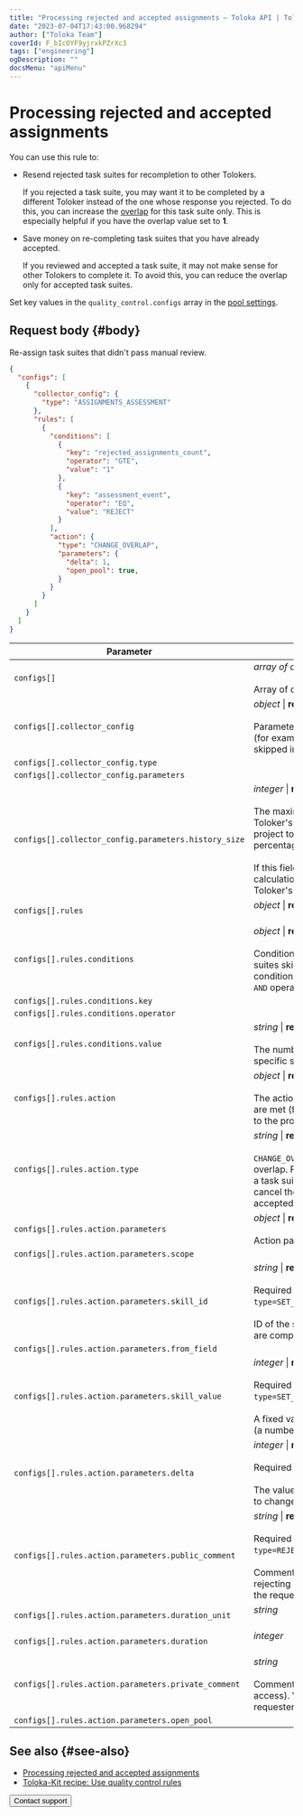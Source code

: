 ```yaml
---
title: "Processing rejected and accepted assignments — Toloka API | Toloka documentation"
date: "2023-07-04T17:43:00.968294"
author: ["Toloka Team"]
coverId: F_bIcOYF9yjrxkPZrXc3
tags: ["engineering"]
ogDescription: ""
docsMenu: "apiMenu"
---
```



# Processing rejected and accepted assignments

You can use this rule to:

- Resend rejected task suites for recompletion to other Tolokers.

    If you rejected a task suite, you may want it to be completed by a different Toloker instead of the one whose response you rejected. To do this, you can increase the [overlap](/docs/glossary#overlap) for this task suite only. This is especially helpful if you have the overlap value set to **1**.

- Save money on re-completing task suites that you have already accepted.

    If you reviewed and accepted a task suite, it may not make sense for other Tolokers to complete it. To avoid this, you can reduce the overlap only for accepted task suites.

Set key values in the `quality_control.configs` array in the [pool settings](https://toloka.ai/docs/api/api-reference/#tag--pool).

## Request body {#body}

Re-assign task suites that didn't pass manual review.

```json
{
  "configs": [
    {
      "collector_config": {
        "type": "ASSIGNMENTS_ASSESSMENT"
      },
      "rules": [
        {
          "conditions": [
            {
              "key": "rejected_assignments_count",
              "operator": "GTE",
              "value": "1"
            },
            {
              "key": "assessment_event",
              "operator": "EQ",
              "value": "REJECT"
            }
          ],
          "action": {
            "type": "CHANGE_OVERLAP",
            "parameters": {
              "delta": 1,
              "open_pool": true,
            }
          }
        }
      ]
    }
  ]
}
```

Parameter | Overview
----- | -----
`configs[]` | _array of objects_ \| **required**<br/><br/>Array of quality control settings.
`configs[].collector_config` | _object_ \| **required**<br/><br/>Parameters for collecting statistics (for example, the number of tasks skipped in the pool).
`configs[].collector_config.type` | <ReassessmentTable1/>
`configs[].collector_config.parameters` | <ReassessmentTable2/>
`configs[].collector_config.parameters.history_size` | _integer_ \| **required**<br/><br/>The maximum number of the Toloker's recent responses in the project to use for calculating the percentage of correct responses.<br/><br/>If this field is omitted, the calculation is based on all the Toloker's responses in the pool.
`configs[].rules` | _object_ \| **required**<br/><br/><ConfigsRules/>
`configs[].rules.conditions` | _object_ \| **required**<br/><br/>Conditions (for example, 10 task suites skipped in a row). Multiple conditions are combined with the `AND` operator.
`configs[].rules.conditions.key` | <ReassessmentTable3/>
`configs[].rules.conditions.operator` | <ReassessmentTable4/>
`configs[].rules.conditions.value` | _string_ \| **required**<br/><br/>The number of task suites with a specific status.
`configs[].rules.action` | _object_ \| **required**<br/><br/>The action to perform if conditions are met (for example, block access to the project).
`configs[].rules.action.type` | _string_ \| **required**<br/><br/>`CHANGE_OVERLAP` — Change the overlap. For example, to re-assign a task suite to other Tolokers or cancel the recompletion of accepted task suites.
`configs[].rules.action.parameters` | _object_ \| **required**<br/><br/>Action parameters.
`configs[].rules.action.parameters.scope` | <ReassessmentTable5/>
`configs[].rules.action.parameters.skill_id` | _string_ \| **required if**<br/><br/>Required if `type=SET_SKILL_FROM_OUTPUT_FIELD`.<br/><br/>ID of the skill to update as tasks are completed.
`configs[].rules.action.parameters.from_field` | <ReassessmentTable6/>
`configs[].rules.action.parameters.skill_value` | _integer_ \| **required if**<br/><br/>Required if `type=SET_SKILL_FROM_OUTPUT_FIELD`.<br/><br/>A fixed value to assign to the skill (a number from 0 to 100).
`configs[].rules.action.parameters.delta` | _integer_ \| **required if**<br/><br/>Required if `type=CHANGE_OVERLAP`.<br/><br/>The value determines the amount to change the overlap by.
`configs[].rules.action.parameters.public_comment` | _string_ \| **required if**<br/><br/>Required if `type=REJECT_ALL_ASSIGNMENTS`.<br/><br/>Comments (the reason for rejecting responses). Available to the requester and the Toloker.
`configs[].rules.action.parameters.duration_unit` | _string_<br/><br/><DurationUnit/>
`configs[].rules.action.parameters.duration` | _integer_<br/><br/><Duration/>
`configs[].rules.action.parameters.private_comment` | _string_<br/><br/>Comments (the reason for blocking access). Visible only to the requester.
`configs[].rules.action.parameters.open_pool` | <ReassessmentTable7/>

## See also {#see-also}

- [Processing rejected and accepted assignments](/docs/guide/reassessment-after-accepting)
- [Toloka-Kit recipe: Use quality control rules](/docs/toloka-kit/recipes/use-quality-control-rules/)

<Button themeColor="light" view="default" size="l" type="link" url="/docs/guide/troubleshooting/support?form-source=api-reassessment">Contact support</Button>